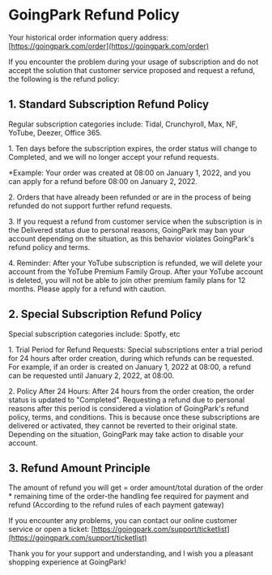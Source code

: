 GoingPark Refund Policy
====================

Your historical order information query address: [https://goingpark.com/order](https://goingpark.com/order)

If you encounter the problem during your usage of subscription and do not accept the solution that customer service proposed and request a refund, the following is the refund policy:

1\. Standard Subscription Refund Policy
---------------------------------------

Regular subscription categories include: Tidal, Crunchyroll, Max, NF, YoTube, Deezer, Office 365.

1\. Ten days before the subscription expires, the order status will change to Completed, and we will no longer accept your refund requests.

\*Example: Your order was created at 08:00 on January 1, 2022, and you can apply for a refund before 08:00 on January 2, 2022.

2\. Orders that have already been refunded or are in the process of being refunded do not support further refund requests.

3\. If you request a refund from customer service when the subscription is in the Delivered status due to personal reasons, GoingPark may ban your account depending on the situation, as this behavior violates GoingPark's refund policy and terms.

4\. Reminder: After your YoTube subscription is refunded, we will delete your account from the YoTube Premium Family Group. After your YoTube account is deleted, you will not be able to join other premium family plans for 12 months. Please apply for a refund with caution.

2\. Special Subscription Refund Policy
--------------------------------------

Special subscription categories include: Spotfy, etc

1\. Trial Period for Refund Requests: Special subscriptions enter a trial period for 24 hours after order creation, during which refunds can be requested. For example, if an order is created on January 1, 2022 at 08:00, a refund can be requested until January 2, 2022, at 08:00.

2\. Policy After 24 Hours: After 24 hours from the order creation, the order status is updated to "Completed". Requesting a refund due to personal reasons after this period is considered a violation of GoingPark's refund policy, terms, and conditions. This is because once these subscriptions are delivered or activated, they cannot be reverted to their original state. Depending on the situation, GoingPark may take action to disable your account.

3\. Refund Amount Principle
---------------------------

The amount of refund you will get = order amount/total duration of the order \* remaining time of the order-the handling fee required for payment and refund (According to the refund rules of each payment gateway)

If you encounter any problems, you can contact our online customer service or open a ticket: [https://goingpark.com/support/ticketlist](https://goingpark.com/support/ticketlist)

Thank you for your support and understanding, and I wish you a pleasant shopping experience at GoingPark!